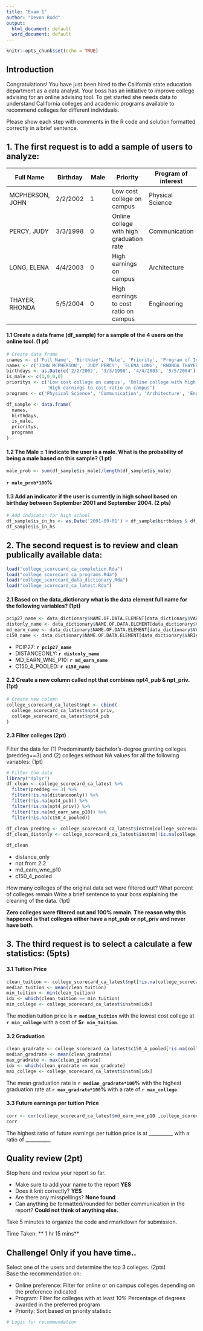 ```yaml
---
title: "Exam 1"
author: "Devon Rudd"
output:
  html_document: default
  word_document: default
---
```


```r
knitr::opts_chunk$set(echo = TRUE)
```

## Introduction

Congratulations!  You have just been hired to the California state education department as a data analyst.  Your boss has an initiative to improve college advising for an online advising tool.  To get started she needs data to understand California colleges and academic programs available to recommend colleges for different individuals.

Please show each step with comments in the R code and solution formatted correctly in a brief sentence.

## 1.  The first request is to add a sample of users to analyze:  

Full Name  | Birthday | Male | Priority | Program of interest
------------- | ------------- | ------------- | ------------- | -------------
MCPHERSON, JOHN  | 2/2/2002 | 1 | Low cost college on campus | Physical Science
PERCY, JUDY  | 3/3/1998 | 0 | Online college with high graduation rate | Communication
LONG, ELENA  | 4/4/2003 | 0 | High earnings on campus | Architecture
THAYER, RHONDA  | 5/5/2004 | 0 | High earnings to cost ratio on campus | Engineering

#### 1.1 Create a data frame (df_sample) for a sample of the 4 users on the online tool. (1 pt)

```r

# Create data frame
cnames <- c('Full Name', 'Birthday', 'Male', 'Priority', 'Program of Interest')
names <- c('JOHN MCPHERSON', 'JUDY PERCY', 'ELENA LONG', 'RHONDA THAYER')
birthdays <- as.Date(c('2/2/2002', '3/3/1998', '4/4/2003', '5/5/2004'), "%d/%m/%Y")
is_male <- c(1,0,0,0)
prioritys <- c('Low cost college on campus', 'Online college with high graduation rate', 'High earnings on campus',
               'High earnings to cost ratio on campus')
programs <- c('Physical Science', 'Communication', 'Architecture', 'Engineering')

df_sample <- data.frame(
  names,
  birthdays,
  is_male,
  prioritys,
  programs
)
```

#### 1.2 The Male = 1 indicate the user is a male.  What is the probability of being a male based on this sample? (1 pt)

```r
male_prob <- sum(df_sample$is_male)/length(df_sample$is_male)
```
**`r male_prob*100`%**


#### 1.3 Add an indicator if the user is currently in high school based on birthday between September 2001 and September 2004. (2 pts)  


```r
# Add indicator for high school
df_sample$is_in_hs <- as.Date('2001-09-01') < df_sample$birthdays & df_sample$birthdays < as.Date('2004-09-01')
df_sample$is_in_hs
```

## 2.  The second request is to review and clean publically available data: 

```r
load("college_scorecard_ca_completion.Rda")
load("college_scorecard_ca_programs.Rda")
load("college_scorecard_data_dictionary.Rda")
load("college_scorecard_ca_latest.Rda")
```

#### 2.1  Based on the data_dictionary what is the data element full name for the following variables? (1pt)

```r
pcip27_name <- data_dictionary$NAME.OF.DATA.ELEMENT[data_dictionary$VARIABLE.NAME == 'PCIP27']
distonly_name <- data_dictionary$NAME.OF.DATA.ELEMENT[data_dictionary$VARIABLE.NAME == 'DISTANCEONLY']
md_earn_name <- data_dictionary$NAME.OF.DATA.ELEMENT[data_dictionary$VARIABLE.NAME == 'MD_EARN_WNE_P10']
c150_name <- data_dictionary$NAME.OF.DATA.ELEMENT[data_dictionary$VARIABLE.NAME == 'C150_4_POOLED']
```

* PCIP27: **`r pcip27_name`**
* DISTANCEONLY: **`r distonly_name`**
* MD_EARN_WNE_P10: **`r md_earn_name`**
* C150_4_POOLED: **`r c150_name`**

#### 2.2  Create a new column called npt that combines npt4_pub & npt_priv.  (1pt)  


```r
# Create new column
college_scorecard_ca_latest$npt <- cbind(
  college_scorecard_ca_latest$npt4_priv,
  college_scorecard_ca_latest$npt4_pub
)
```

#### 2.3  Filter colleges (2pt)

Filter the data for (1) Predominantly bachelor's-degree granting colleges (preddeg==3) and (2) colleges without NA values for all the following variables: (1pt)
```r
# Filter the data
library("dplyr")
df_clean <- college_scorecard_ca_latest %>%
  filter(preddeg == 3) %>%
  filter(!is.na(distanceonly)) %>%
  filter(!is.na(npt4_pub)) %>%
  filter(!is.na(npt4_priv)) %>%
  filter(!is.na(md_earn_wne_p10)) %>%
  filter(!is.na(c150_4_pooled))
  
df_clean_preddeg <- college_scorecard_ca_latest$instnm[college_scorecard_ca_latest$preddeg == 3]
df_clean_distonly <- college_scorecard_ca_latest$instnm[!is.na(college_scorecard_ca_latest$distanceonly)]

df_clean
```

* distance_only
* npt from 2.2
* md_earn_wne_p10
* c150_4_pooled 

How many colleges of the original data set were filtered out?  What percent of colleges remain  Write a brief sentence to your boss explaining the cleaning of the data. (1pt)

**Zero colleges were filtered out and 100% remain. The reason why this happened is that colleges either have a npt_pub or npt_priv and never have both.**

## 3.  The third request is to select a calculate a few statistics:  (5pts)

#### 3.1 Tuition Price
```r
clean_tuition <- college_scorecard_ca_latest$npt[!is.na(college_scorecard_ca_latest$npt)]
median_tuition <- mean(clean_tuition)
min_tuition <- min(clean_tuition)
idx <- which(clean_tuition == min_tuition)
min_college <- college_scorecard_ca_latest$instnm[idx]
```
The median tuition price is **`r median_tuition`** with the lowest cost college at **`r min_college`** with a cost of **$`r min_tuition`**.

#### 3.2 Graduation
```r
clean_gradrate <- college_scorecard_ca_latest$c150_4_pooled[!is.na(college_scorecard_ca_latest$c150_4_pooled)]
median_gradrate <- mean(clean_gradrate)
max_gradrate <- max(clean_gradrate)
idx <- which(clean_gradrate == max_gradrate)
max_college <- college_scorecard_ca_latest$instnm[idx]
```
The mean graduation rate is **`r median_gradrate*100`%** with the highest graduation rate at **`r max_gradrate*100`%** with a rate of **`r max_college`**.

#### 3.3 Future earnings per tuition Price
```r
corr <- cor(college_scorecard_ca_latest$md_earn_wne_p10 ,college_scorecard_ca_latest$npt)
corr
```
The highest ratio of future earnings per tuition price is at __________ with a ratio of __________.

## Quality review (2pt)

Stop here and review your report so far.  

*  Make sure to add your name to the report **YES**
*  Does it knit correctly? **YES**
*  Are there any misspellings? **None found**
*  Can anything be formatted/rounded for better communication in the report? **Could not think of anything else.**

Take 5 minutes to organize the code and rmarkdown for submission.

Time Taken: ** 1 hr 15 mins**

## Challenge! Only if you have time..

Select one of the users and determine the top 3 colleges.  (2pts)  
Base the recommendation on: 

*  Online preference: Filter for online or on campus colleges depending on the preference indicated
*  Program: Filter for colleges with at least 10% Percentage of degrees awarded in the preferred program
*  Priority:  Sort based on priority statistic  


```r
# Logic for recommendation
```